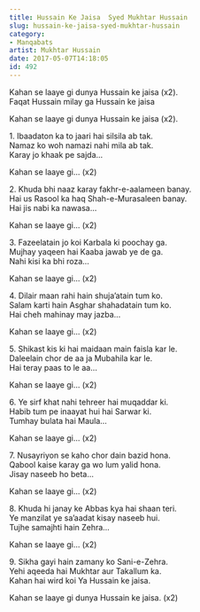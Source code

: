 ```yaml
---
title: Hussain Ke Jaisa  Syed Mukhtar Hussain
slug: hussain-ke-jaisa-syed-mukhtar-hussain
category: 
- Manqabats
artist: Mukhtar Hussain
date: 2017-05-07T14:18:05
id: 492
---
```


<p>Kahan se laaye gi dunya Hussain ke jaisa (x2).<br />
Faqat Hussain milay ga Hussain ke jaisa</p>
<p>Kahan se laaye gi dunya Hussain ke jaisa (x2).</p>
<p>1. Ibaadaton ka to jaari hai silsila ab tak.<br />
Namaz ko woh namazi nahi mila ab tak.<br />
Karay jo khaak pe sajda…</p>
<p>Kahan se laaye gi… (x2)</p>
<p>2. Khuda bhi naaz karay fakhr-e-aalameen banay.<br />
Hai us Rasool ka haq Shah-e-Murasaleen banay.<br />
Hai jis nabi ka nawasa…</p>
<p>Kahan se laaye gi… (x2)</p>
<p>3. Fazeelatain jo koi Karbala ki poochay ga.<br />
Mujhay yaqeen hai Kaaba jawab ye de ga.<br />
Nahi kisi ka bhi roza…</p>
<p>Kahan se laaye gi… (x2)</p>
<p>4. Dilair maan rahi hain shuja’atain tum ko.<br />
Salam karti hain Asghar shahadatain tum ko.<br />
Hai cheh mahinay may jazba…</p>
<p>Kahan se laaye gi… (x2)</p>
<p>5. Shikast kis ki hai maidaan main faisla kar le.<br />
Daleelain chor de aa ja Mubahila kar le.<br />
Hai teray paas to le aa…</p>
<p>Kahan se laaye gi… (x2)</p>
<p>6. Ye sirf khat nahi tehreer hai muqaddar ki.<br />
Habib tum pe inaayat hui hai Sarwar ki.<br />
Tumhay bulata hai Maula…</p>
<p>Kahan se laaye gi… (x2)</p>
<p>7. Nusayriyon se kaho chor dain bazid hona.<br />
Qabool kaise karay ga wo lum yalid hona.<br />
Jisay naseeb ho beta…</p>
<p>Kahan se laaye gi… (x2)</p>
<p>8. Khuda hi janay ke Abbas kya hai shaan teri.<br />
Ye manzilat ye sa’aadat kisay naseeb hui.<br />
Tujhe samajhti hain Zehra…</p>
<p>Kahan se laaye gi… (x2)</p>
<p>9. Sikha gayi hain zamany ko Sani-e-Zehra.<br />
Yehi aqeeda hai Mukhtar aur Takallum ka.<br />
Kahan hai wird koi Ya Hussain ke jaisa.</p>
<p>Kahan se laaye gi dunya Hussain ke jaisa. (x2)</p>